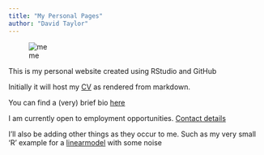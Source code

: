 ```yaml
---
title: "My Personal Pages"
author: "David Taylor"
---
```


![me](images/me2.jpg)

This is my personal website created using RStudio and GitHub

Initially it will host my [CV](CV.html) as rendered from markdown.

You can find a (very) brief bio [here](About_Me.html)

I am currently open to employment opportunities.
[Contact details](Contact_Me.html)

I'll also be adding other things as they occur to me.
Such as my very small 'R' example for a [linearmodel](linearmodel.html) with some noise
